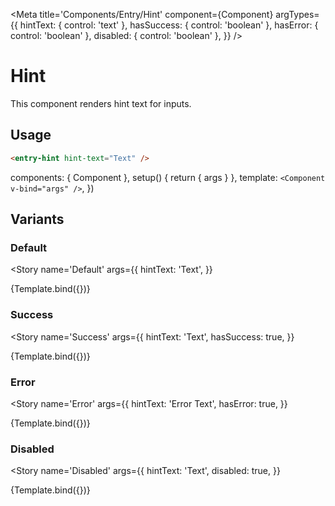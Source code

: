 
<Meta
  title='Components/Entry/Hint'
  component={Component}
  argTypes={{
    hintText: { control: 'text' },
    hasSuccess: { control: 'boolean' },
    hasError: { control: 'boolean' },
    disabled: { control: 'boolean' },
  }}
/>

# Hint

This component renders hint text for inputs.

## Usage

```html
<entry-hint hint-text="Text" />
```

  components: { Component },
  setup() {
    return { args }
  },
  template: `<Component v-bind="args" />`,
})

## Variants

### Default

<Story
  name='Default'
  args={{
    hintText: 'Text',
  }}
>
  {Template.bind({})}
</Story>

### Success

<Story
  name='Success'
  args={{
    hintText: 'Text',
    hasSuccess: true,
  }}
>
  {Template.bind({})}
</Story>

### Error

<Story
  name='Error'
  args={{
    hintText: 'Error Text',
    hasError: true,
  }}
>
  {Template.bind({})}
</Story>

### Disabled

<Story
  name='Disabled'
  args={{
    hintText: 'Text',
    disabled: true,
  }}
>
  {Template.bind({})}
</Story>
